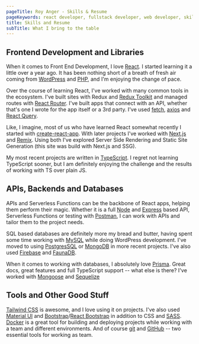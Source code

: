 ```yaml
---
pageTitle: Roy Anger - Skills & Resume
pageKeywords: react developer, fullstack developer, web developer, skills, resume, tech stack, knowledge
title: Skills and Resume
subTitle: What I bring to the table
---
```


## Frontend Development and Libraries

When it comes to Front End Development, I love [React](https://reactjs.org/). I started learning it a little over a year ago. It has been nothing short of a breath of fresh air coming from [WordPress](https://wordpress.org/) and [PHP](https://www.php.net/), and I'm enjoying the change of pace.

Over the course of learning React, I've worked with many common tools in the ecosystem. I've built sites with Redux and [Redux Toolkit](https://redux-toolkit.js.org/) and managed routes with [React Router](https://reactrouterdotcom.fly.dev/docs/en/v6). I've built apps that connect with an API, whether that's one I wrote for the app itself or a 3rd party. I've used [fetch](https://developer.mozilla.org/en-US/docs/Web/API/Fetch_API/Using_Fetch), [axios](https://axios-http.com/) and [React Query](https://react-query.tanstack.com/).

Like, I imagine, most of us who have learned React somewhat recently I started with [create-react-app](https://create-react-app.dev/). With later projects I've worked with [Next.js](https://nextjs.org/) and [Remix](https://remix.run/). Using both I've explored Server Side Rendering and Static Site Generation (this site was build with Next.js and SSG).

My most recent projects are written in [TypeScript](https://www.typescriptlang.org/). I regret not learning TypeScript sooner, but I am definitely enjoying the challenge and the results of working with TS over plain JS.

## APIs, Backends and Databases

APIs and Serverless Functions can be the backbone of React apps, helping them perform their magic. Whether it is a full [Node](https://nodejs.dev/) and [Express](https://expressjs.com/) based API, Serverless Functions or testing with [Postman](https://www.postman.com/), I can work with APIs and tailor them to the project needs.

SQL based databases are definitely more my bread and butter, having spent some time working with [MySQL](https://www.mysql.com/) while doing WordPress development. I've moved to using [PostgresSQL](https://www.postgresql.org/) or [MongoDB](https://www.mongodb.com/) in more recent projects. I've also used [Firebase](https://firebase.google.com/) and [FaunaDB](https://fauna.com/features).

When it comes to working with databases, I absolutely love [Prisma](https://www.prisma.io/). Great docs, great features and full TypeScript support -- what else is there? I've worked with [Mongoose](https://mongoosejs.com/) and [Sequelize](https://sequelize.org/)

## Tools and Other Good Stuff

[Tailwind CSS](https://tailwindcss.com/) is awesome, and I love using it on projects. I've also used [Material UI](https://mui.com/) and [Bootstrap](https://getbootstrap.com/)/[React Bootstrap](https://react-bootstrap.github.io/) in addition to CSS and [SASS](https://sass-lang.com/). [Docker](https://www.docker.com/) is a great tool for building and deploying projects while working with a team and different environments. And of course [git](https://git-scm.com/) and [GitHub](https://github.com/) -- two essential tools for working as team.
